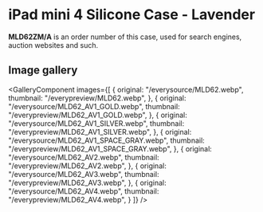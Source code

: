 
# iPad mini 4 Silicone Case - Lavender

<Callout type='info' emoji='👉🏻'>**MLD62ZM/A** is an order number of this case, used for search engines, auction websites and such.</Callout>

## Image gallery

<GalleryComponent
    images={[
      {
        original: "/everysource/MLD62.webp",
        thumbnail: "/everypreview/MLD62.webp",
      },
      {
        original: "/everysource/MLD62_AV1_GOLD.webp",
        thumbnail: "/everypreview/MLD62_AV1_GOLD.webp",
      },
      {
        original: "/everysource/MLD62_AV1_SILVER.webp",
        thumbnail: "/everypreview/MLD62_AV1_SILVER.webp",
      },
      {
        original: "/everysource/MLD62_AV1_SPACE_GRAY.webp",
        thumbnail: "/everypreview/MLD62_AV1_SPACE_GRAY.webp",
      },
      {
        original: "/everysource/MLD62_AV2.webp",
        thumbnail: "/everypreview/MLD62_AV2.webp",
      },
      {
        original: "/everysource/MLD62_AV3.webp",
        thumbnail: "/everypreview/MLD62_AV3.webp",
      },
      {
        original: "/everysource/MLD62_AV4.webp",
        thumbnail: "/everypreview/MLD62_AV4.webp",
      }
    ]}
  />
